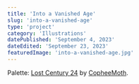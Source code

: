 ```yaml
---
title: 'Into a Vanished Age'
slug: 'into-a-vanished-age'
type: 'project'
category: 'Illustrations'
datePublished: 'September 4, 2023'
dateEdited: 'September 23, 2023'
featuredImage: 'into-a-vanished-age.jpg'
---
```


Palette: [Lost Century 24](https://lospec.com/palette-list/lost-century-24) by
[CopheeMoth](https://copheemoth.carrd.co/).

<ImageWithCaption
  src="posts/into-a-vanished-age/into-a-vanished-age-5.jpg"
  alt="The Crane Scout"
  caption="The Crane Scout"
  layout="wide"
/>

<ImageWithCaption
  src="posts/into-a-vanished-age/into-a-vanished-age-4.jpg"
  alt="Otter Pilgrims"
  caption="Otter Pilgrims"
  layout="left"
/>

<ImageWithCaption
  src="posts/into-a-vanished-age/into-a-vanished-age-3.jpg"
  alt="The Jackalope King"
  caption="The Jackalope King"
  layout="right"
/>

<ImageWithCaption
  src="posts/into-a-vanished-age/into-a-vanished-age-2.jpg"
  alt="Krog of the Boreal Marshlands"
  caption="Krog of the Boreal Marshlands"
  layout="left"
/>

<ImageWithCaption
  src="posts/into-a-vanished-age/into-a-vanished-age-1.jpg"
  alt="The Procession"
  caption="The Procession"
  layout="right"
/>
